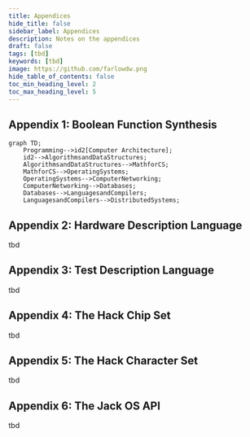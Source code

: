 ```yaml
---
title: Appendices
hide_title: false
sidebar_label: Appendices
description: Notes on the appendices
draft: false
tags: [tbd]
keywords: [tbd]
image: https://github.com/farlowdw.png
hide_table_of_contents: false
toc_min_heading_level: 2
toc_max_heading_level: 5
---
```



## Appendix 1: Boolean Function Synthesis

```mermaid
graph TD;
    Programming-->id2[Computer Architecture];
    id2-->AlgorithmsandDataStructures;
    AlgorithmsandDataStructures-->MathforCS;
    MathforCS-->OperatingSystems;
    OperatingSystems-->ComputerNetworking;
    ComputerNetworking-->Databases;
    Databases-->LanguagesandCompilers;
    LanguagesandCompilers-->DistributedSystems;
```

## Appendix 2: Hardware Description Language

tbd 

## Appendix 3: Test Description Language

tbd 

## Appendix 4: The Hack Chip Set

tbd 

## Appendix 5: The Hack Character Set

tbd 

## Appendix 6: The Jack OS API

tbd 

